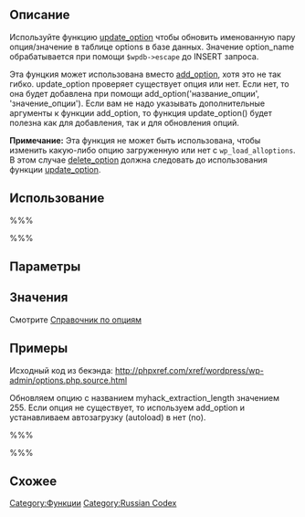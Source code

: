 {{Languages|
{{en|Function_Reference/update_option}}
{{ru|Справочник_по_функциям/update_option}}
}}
== Описание ==

Используйте функцию [[Справочник_по_функциям/update_option|update_option]] чтобы обновить именованную пару опция/значение в таблице options в базе данных. Значение option_name обрабатывается при помощи <tt>$wpdb->escape</tt> до INSERT запроса.

Эта фунцкия может использована вместо [[Справочник_по_функциям/add option|add_option]], хотя это не так гибко. update_option проверяет существует опция или нет. Если нет, то она будет добавлена при помощи add_option('название_опции', 'значение_опции'). Если вам не надо указывать дополнительные аргументы к функции add_option, то функция update_option() будет полезна как для добавления, так и для обновления опций.

'''Примечание:''' Эта функция не может быть использована, чтобы изменить какую-либо опцию загруженную или нет с <tt>wp_load_alloptions</tt>. В этом случае [[Справочник_по_функциям/delete_option|delete_option]] должна следовать до использования функции [[Справочник_по_функциям/update_option|update_option]].

== Использование ==

%%%<?php update_option( $option_name, $newvalue ); ?>%%%

== Параметры ==

{{Parameter|option_name|string|Название опции для обновления. Список верных опций по умолчанию может быть найден в [[Option Reference|Справочнике по опциям]].}}
{{Parameter|newvalue|string|НОВОЕ значение для опции с этим именем. Это значение может строкой, массивом, объектом или сериализованным значением.}}

== Значения ==

Смотрите [[Option Reference|Справочник по опциям]]

== Примеры ==

Исходный код из бекэнда: http://phpxref.com/xref/wordpress/wp-admin/options.php.source.html

Обновляем опцию с названием myhack_extraction_length значением 255. Если опция не существует, то используем add_option и устанавливаем автозагрузку (autoload) в нет (no).

%%%<?php
$option_name = 'myhack_extraction_length' ; 
$newvalue = '255' ;
  if ( get_option($option_name) ) {
    update_option($option_name, $newvalue);
  } else {
    $deprecated=' ';
    $autoload='no';
    add_option($option_name, $newvalue, $deprecated, $autoload);
  }
?>%%%

== Схожее ==

{{Теги опций}}

{{ru:Tag Footer}}
{{Copyedit}}

[[Category:Функции]]
[[Category:Russian Codex]]